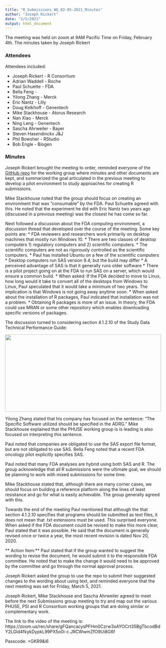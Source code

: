```yaml
---
title: "R_Submissions_WG_02-05-2021_Minutes"
author: "Joseph Rickert"
date: "2/5/2021"
output: html_document
---
```


The meeting was held on zoom at 9AM Pacific Time on Friday, February 4th. The minutes taken by Joseph Rickert

### Attendees

Attendees included:

* Joseph Rickert - R Consortium
* Adrian Waddell - Roche
* Paul Schuette - FDA
* Bella Feng - 
* Yilong Zhang - Merck
* Eric Nantz - Lilly
* Doug Kelkhoff - Genentech
* Mike Stackhouse - Atorus Research
* Nan Xiao - Merck
* Ning Leng - Genentech
* Sascha Ahrweiler - Bayer
* Steven Hasendinckx J&J
* Phil Bowsher - RStudio
* Bob Engle - Biogen


### Minutes 

Joseph Rickert brought the meeting to order, reminded everyone of the [GitHub repo](https://github.com/RConsortium/submissions-wg) for the working group where minutes and other documents are kept, and summarized the goal articulated in the previous meeting to develop a pilot environment to study approaches for creating R submissions.

Mike Stackhouse noted that the group should focus on creating an environment that was "consumable" by the FDA. Paul Schuette agreed with this. He noted that the experiment he did with Eric Nantz two years ago (discussed in a previous meeting) was the closest he has come so far.

Next followed a discussion about the FDA computing environment, a discussion thread that developed over the course of the meeting. Some key points are:
* FDA reviewers and researchers work primarily on desktop machines that mostly run Windows 10.
* There are two classes of desktop computers 1) regulatory computers and 2) scientific computers.
* The scientific computers are not as rigorously controlled as the scientific computers.
* Paul has installed Ubuntu on a few of the scientific computers
* Desktop computers run SAS version 9.4, but the build may differ
* A perceived advantage of SAS is that it generally runs older software
* There is a pilot project going on at the FDA to run SAS on a server, which would ensure a common build. 
* When asked: If the FDA decided to move to Linux, how long would it take to convert all of the desktops from Windows to Linux, Paul speculated that it would take a minimum of two years. The implication is that Windows is not going away anytime soon.
* When asked about the installation of R packages, Paul indicated that installation was not a problem. 
* Obtaining R packages is more of an issue. In theory, the FDA could use MRAN or some other repository which enables downloading specific versions of packages.

The discussion turned to considering section 4.1.2.10 of the Study Data Technical Performance Guide:


<img src="sec_4.1.2.10.png" height = "250" width="100%">

Yilong Zhang stated that his company has focused on the sentence: "The Specific Software utilized should be specified in the ADRG." 
Mike Stackhouse explained that the PHUSE working group is is leading is also focused on interpreting this sentence.

Paul noted that companies are obligated to use the SAS export file format, but are not obligated to use SAS. Bella Feng noted that a recent FDA oncology pilot explicitly specifies SAS. 

Paul noted that many FDA analyses are hybrid using both SAS and R. The group acknowledge that all R submissions were the ultimate goal, we should be planning to work with mixed submissions for some time.

Mike Stackhouse stated that, although there are many corner cases, we should focus on building a reference platform along the lines of least resistance and go for what is easily achievable. The group generally agreed with this.

Towards the end of the meeting Paul mentioned that although the that section 4.1.2.10 specifies that programs should be submitted as text files, it does not mean that .txt extensions must be used. This surprised everyone. When asked if the FDA document could be revised to make this more clear, Paul stated that it was possible. He said that the document is generally revised once or twice a year, the most recent revision is dated Nov 20, 2020. 

** Action Item:** Paul stated that if the group wanted to suggest the wording to revise the document, he would submit it to the responsible FDA committee. He noted that to make the change it would need to be approved by the committee and go through the normal approval process.

Joseph Rickert asked the group to use the repo to submit their suggested changes to the wording about using text, and reminded everyone that the next meeting was set for Friday, March 5, 2021.

Joseph Rickert, Mike Stackhouse and Sascha Ahrweiler agreed to meet before the next Submissions group meeting to try and map out the various PHUSE, PSI and R Consortium working groups that are doing similar or complementary work.

The link to the video of the meeting is: 
https://zoom.us/rec/share/gFQancacysPFHm0Czrw3sAYOCrt35BgTbcodBdY2LGld4fkykDypkL99PX5o0i-c.JRCWwmZfO9Ui8G6f

Passcode: +GKR9&i6


